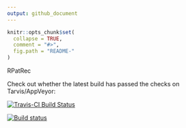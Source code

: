 ```yaml
---
output: github_document
---
```


<!-- README.md is generated from README.Rmd. Please edit that file -->

```r
knitr::opts_chunk$set(
  collapse = TRUE,
  comment = "#>",
  fig.path = "README-"
)
```

RPatRec

Check out whether the latest build has passed the checks on Tarvis/AppVeyor:

[![Travis-CI Build Status](https://travis-ci.org/maiers94/rpatrec.svg?branch=master)](https://travis-ci.org/maiers94/rpatrec)

[![Build status](https://ci.appveyor.com/api/projects/status/5v33xg3htyd43g4c?svg=true)](https://ci.appveyor.com/project/maiers94/rpatrec)


